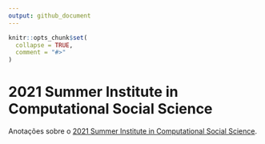 ```yaml
---
output: github_document
---
```


<!-- README.md is generated from README.Rmd. Please edit that file -->

```r
knitr::opts_chunk$set(
  collapse = TRUE,
  comment = "#>"
)
```

# 2021 Summer Institute in Computational Social Science

<!-- badges: start -->
<!-- badges: end -->

Anotações sobre o [2021 Summer Institute in Computational Social Science](https://sicss.io/2021/fgv-dapp-brazil/).
